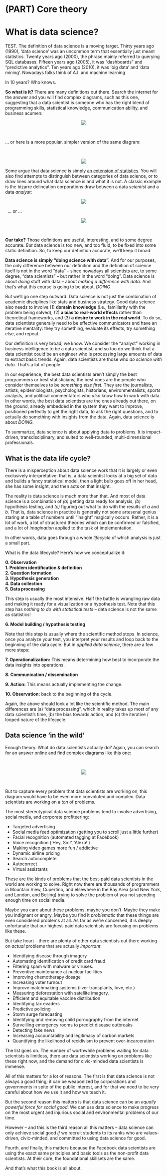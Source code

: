 # (PART) Core theory {-}

#  What is data science?  

TEST. The definition of data science is a moving target. Thirty years ago (1990), 'data science' was an uncommon term that essentially just meant statistics. Twenty years ago (2000), the phrase mainly referred to querying SQL databases. Fifteen years ago (2005), it was "dashboards" and "predictive analytics". Ten years ago (2010), it was 'big data' and 'data mining'. Nowadays folks think of A.I. and machine learning. 

In 10 years? Who knows. 

**So what is it?** There are many definitions out there. Search the internet for the answer and you will find complex diagrams, such as this one, suggesting that a data scientist is someone who has the right blend of programming skills, statistical knowledge, communication ability, and business acumen:

<center>
![](img/venn1.png)
</center>

&nbsp;  

... or here is a more popular, simpler version of the same diagram:  

&nbsp;  

<center>
![](img/venn5.jpg)
</center>

Some argue that data science is simply [an extension of statistics](https://www.statisticsviews.com/article/nate-silver-what-i-need-from-statisticians/). You will also find attempts to distinguish between categories of data science, or to draw lines around what data science is and what it is not. A classic example is the bizarre delineation corporations draw between a data *scientist* and a data *analyst*:

<center>
![](img/venn2.png)
</center>

&nbsp;
... or ...
&nbsp;

<center>
![](img/venn3.jpg)
</center>

&nbsp;

**Our take?** Those definitions are useful, interesting, and to some degree accurate. _But_ data science is too new, and too fluid, to be fixed into some static definition. So, to keep our definition accurate, we'll keep it broad:  

**Data science is simply "doing science with data".**  And for our purposes, the only difference between our definition and the definition of science itself is not in the word "data" -- since nowadays all scientists are, to some degree, "data scientists" -- but rather in the word "doing". Data science is about _doing_ stuff with data -- about *making a difference with data.* And that's what this course is going to be about. _DOING_.  

But we'll go one step outward. Data science is not just the combination of academic disciplines like stats and business strategy. Good data science also needs to involve (1) **domain knowledge** (i.e., familiarity with the problem being solved), (2) **a bias to real-world effects** rather than theoretical frameworks, and (3) **a desire to work in the real world**. To do so, data scientists generally need to be effective communicators and have an iterative mentality: they try something, evaluate its effects, try something else, and repeat. 

Our definition is very broad, we know. We consider the "analyst" working in business intelligence to be a data scientist; and so too do we think that a data scientist could be an engineer who is processing large amounts of data to extract basic trends. Again, data scientists are those who _do science with data_. That's a lot of people.  

In our experience, the best data scientists aren't simply the best programmers or best statisticians; the best ones are the people who consider themselves to be *something else first.* They are the journalists, artists, epidemiologists, psychologists, historians, environmentalists, sports analysts, and political commentators who *also* know how to work with data. In other words, the best data scientists are the ones already out there, on the ground, already embedded in the system they want to improve, positioned perfectly to get the right data, to ask the right questions, and to actually *do* something with insights from the data. Again, data science is about *DOING*.  

To summarize, data science is about applying data to problems. It is impact-driven, transdisciplinary, and suited to well-rounded, multi-dimensional professionals.   



## What is the data life cycle?   {-}

There is a misperception about data science work that it is largely or even exclusively interpretative: that is, a data scientist looks at a big set of data and builds a fancy statistical model, then a light bulb goes off in her head, she has some insight, and then acts on that insight. 

The reality is data science is much more than that. And most of data science is a combination of *(a)* getting data ready for analysis, *(b)* hypothesis testing, and *(c)* figuring out what to do with the results of *a* and *b*. That is, data science in practice is generally not some artesenal genius staring at a table of numbers until "insight" magically occurs. Rather, it is a lot of work, a lot of structured theories which can be confirmed or falsified, and a lot of *imagination* applied to the task of implementation. 

In other words, data goes through a whole _lifecycle_ of which analysis is just a small part.  

What is the data lifecycle? Here's how we conceptualize it:

**0. Observation**  
**1. Problem identification & definition**  
**2. Question formation**  
**3. Hypothesis generation**  
**4. Data collection**  
**5. Data processing**  

This step is usually the most intensive. Half the battle is wrangling raw data and making it ready for a visualization or a hypothesis test. Note that this step has *nothing to do with statistical tests* -- data science is not the same as statistics!  

**6. Model building / hypothesis testing**  

Note that this step is usually where the scientific method stops. In science, once you analyze your test, you interpret your results and loop back to the beginning of the data cycle. But in *applied data science*, there are a few more steps:  

**7. Operationalization:**  This means determining how best to incorporate the data insights into operations.  

**8. Communication / dissemination**  

**9. Action:**  This means actually implementing the change.  

**10. Observation:**  back to the beginning of the cycle.

Again, the above should look a lot like the scientific method. The main differences are (a) "data processing", which in reality takes up most of any data scientist's time, (b) the bias towards action, and (c) the iterative / looped nature of the lifecycle.  


## Data science 'in the wild'   {-}

Enough theory. What do data scientists actually do? Again, you can search for an answer online and find complex diagrams like this one:  

&nbsp;

<center>
![](img/venn4.png)
</center>

&nbsp;

But to capture every problem that data scientists are working on, this diagram would have to be even more convoluted and complex. 
Data scientists are working on a *ton* of problems. 

The most stereotypical data science problems tend to involve advertising, social media, and corporate profiteering:  

- Targeted advertising  
- Social media feed optimization (getting you to scroll just a little further)
- Facial recognition  (automated tagging at Facebook)
- Voice recognition ('Hey, Siri!', 'Alexa!')
- Making video games more fun / addictive  
- Dynamic airline pricing  
- Search autocomplete  
- Autocorrect  
- Virtual assistants  

These are the kinds of problems that the best-paid data scientists in the world are working to solve. Right now there are thousands of programmers in Mountain View, Cupertino, and elsewhere in the Bay Area (and New York, and London, and Beijing) trying to solve the problem of you not spending enough time on social media.  

Maybe you care about these problems, maybe you don't. Maybe they make you indignant or angry. Maybe you find it *problematic* that these things are even considered problems at all. As far as we're concerned, it is deeply unfortunate that our highest-paid data scientists are focusing on problems like these. 

But take heart -- there are plenty of other data scientists out there working on *actual* problems that are actually *important*:

- Identifying disease through imagery    
- Automating identification of credit card fraud    
- Filtering spam with malware or viruses.  
- Preventive maintenance at nuclear facilities   
- Improving chemotherapy dosage   
- Increasing voter turnout  
- Improve matchmaking systems (liver transplants, love, etc.)    
- Measuring deforestation with satellite imagery.  
- Efficient and equitable vaccine distribution  
- Identifying tax evaders    
- Predictive policing    
- Storm surge forecasting  
- Identifying and removing child pornography from the internet  
- Surveilling emergency rooms to predict disease outbreaks   
- Detecting fake news    
- Increasing accountability and legitimacy of carbon markets  
- Quantifying the likelihood of recidivism to prevent over-incarceration  

The list goes on. The number of worthwhile problems waiting for data scientists is limitless, there are data scientists working on problems like these right now, and the demand for civic-minded data scientists is immense.  

All of this matters for a lot of reasons. The first is that data science is not always a good thing; it can be weaponized by corporations and governments in spite of the public interest, and for that we need to be very careful about how we use it and how we teach it. 

But the second reason this matters is that data science can be an *equally powerful force for social good*. We can use data science to make progress on the most urgent and injurious social and environmental problems of our time.  

However -- and this is the third reason all this matters -- data science can only achieve social good *if* we recruit students to its ranks who are values-driven, civic-minded, and committed to using data science for good. 

Fourth, and finally, this matters because the Facebook data scientists are using the exact same principles and basic tools as the non-profit data scientists. At their core, the foundational skillsets are the same. 

And that's what this book is all about.




